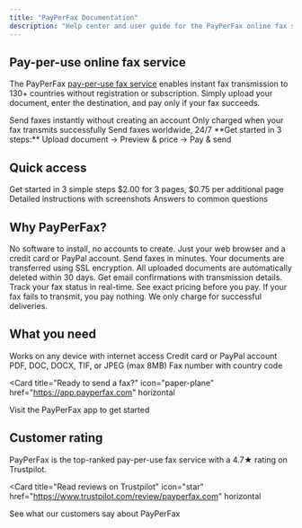 ```yaml
---
title: "PayPerFax Documentation"
description: "Help center and user guide for the PayPerFax online fax service"
---
```


## Pay-per-use online fax service

The PayPerFax [pay-per-use fax service](https://payperfax.com/) enables instant fax transmission to 130+ countries without registration or subscription. Simply upload your document, enter the destination, and pay only if your fax succeeds.

<CardGroup cols={3}>
  <Card title="No Registration" icon="user-slash" color="#2563EB">
    Send faxes instantly without creating an account
  </Card>
  <Card title="Pay on Success" icon="shield-check" color="#16A34A">
    Only charged when your fax transmits successfully
  </Card>
  <Card title="130+ Countries" icon="globe" color="#7C3AED">
    Send faxes worldwide, 24/7
  </Card>
</CardGroup>

<Note>
**Get started in 3 steps:** Upload document → Preview & price → Pay & send
</Note>

## Quick access

<CardGroup cols={2}>
  <Card
    title="Send Your First Fax"
    icon="rocket"
    href="/getting-started/quick-start"
  >
    Get started in 3 simple steps
  </Card>
  <Card
    title="View Pricing"
    icon="dollar-sign"
    href="/pricing/pricing"
  >
    $2.00 for 3 pages, $0.75 per additional page
  </Card>
  <Card
    title="Step-by-Step Guide"
    icon="list-check"
    href="/sending-faxes/step-by-step-guide"
  >
    Detailed instructions with screenshots
  </Card>
  <Card
    title="Frequently Asked Questions"
    icon="circle-question"
    href="/faq"
  >
    Answers to common questions
  </Card>
</CardGroup>

## Why PayPerFax?

<Accordion title="Simple & Fast" icon="bolt">
  No software to install, no accounts to create. Just your web browser and a credit card or PayPal account. Send faxes in minutes.
</Accordion>

<Accordion title="Secure & Private" icon="lock">
  Your documents are transferred using SSL encryption. All uploaded documents are automatically deleted within 30 days.
</Accordion>

<Accordion title="Reliable & Transparent" icon="chart-line">
  Get email confirmations with transmission details. Track your fax status in real-time. See exact pricing before you pay.
</Accordion>

<Accordion title="Risk-Free" icon="shield">
  If your fax fails to transmit, you pay nothing. We only charge for successful deliveries.
</Accordion>

## What you need

<CardGroup cols={2}>
  <Card title="Web Browser" icon="browser">
    Works on any device with internet access
  </Card>
  <Card title="Payment Method" icon="credit-card">
    Credit card or PayPal account
  </Card>
  <Card title="Your Document" icon="file">
    PDF, DOC, DOCX, TIF, or JPEG (max 8MB)
  </Card>
  <Card title="Destination" icon="fax">
    Fax number with country code
  </Card>
</CardGroup>

<Card
  title="Ready to send a fax?"
  icon="paper-plane"
  href="https://app.payperfax.com"
  horizontal
>
  Visit the PayPerFax app to get started
</Card>

## Customer rating

PayPerFax is the top-ranked pay-per-use fax service with a 4.7★ rating on Trustpilot.

<Card
  title="Read reviews on Trustpilot"
  icon="star"
  href="https://www.trustpilot.com/review/payperfax.com"
  horizontal
>
  See what our customers say about PayPerFax
</Card>
